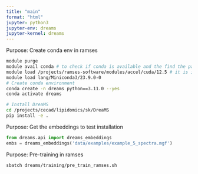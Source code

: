 ```yaml
---
title: "main"
format: "html"
jupyter: python3
jupyter-env: dreams
jupyter-kernel: dreams
---
```


Purpose: Create conda env in ramses
```bash
module purge
module avail conda # to check if conda is available and the find the path, truncated names works
module load /projects/ramses-software/modules/accel/cuda/12.5 # it is important to load this before installing dreams
module load lang/Miniconda3/23.9.0-0
# Create conda environment
conda create -n dreams python==3.11.0 --yes
conda activate dreams

# Install DreaMS
cd /projects/cecad/lipidomics/sk/DreaMS
pip install -e .  
```

Purpose: Get the embeddings to test installation
```python
from dreams.api import dreams_embeddings
embs = dreams_embeddings('data/examples/example_5_spectra.mgf')
```
Purpose: Pre-training in ramses
```bash
sbatch dreams/training/pre_train_ramses.sh
```